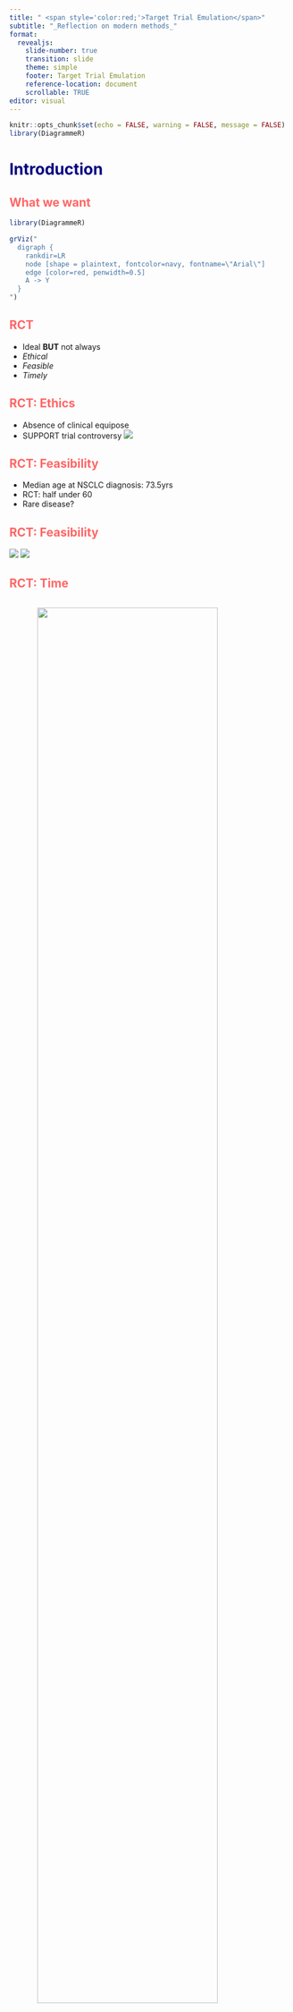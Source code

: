 ```yaml
---
title: " <span style='color:red;'>Target Trial Emulation</span>"
subtitle: "_Reflection on modern methods_" 
format: 
  revealjs:
    slide-number: true
    transition: slide
    theme: simple
    footer: Target Trial Emulation
    reference-location: document
    scrollable: TRUE
editor: visual
---
```


```r
knitr::opts_chunk$set(echo = FALSE, warning = FALSE, message = FALSE)
library(DiagrammeR)
```

# [Introduction]{style="color:navy;"}

## [What we want]{style="color:#FF6666;"}

```r
library(DiagrammeR)

grViz("
  digraph {
    rankdir=LR
    node [shape = plaintext, fontcolor=navy, fontname=\"Arial\"]
    edge [color=red, penwidth=0.5]
    A -> Y
  }
")
```


## [RCT]{style="color:#FF6666;"}

::: incremental
-   Ideal **BUT** not always
-   *Ethical*
-   *Feasible*
-   *Timely*
:::

## [RCT: Ethics]{style="color:#FF6666;"}

::: incremental
-   Absence of clinical equipose
-   SUPPORT trial controversy <img src="img/support.png"/>
:::

## [RCT: Feasibility]{style="color:#FF6666;"}

-   Median age at NSCLC diagnosis: 73.5yrs
-   RCT: half under 60
-   Rare disease?

## [RCT: Feasibility]{style="color:#FF6666;"}

::: {.layout-ncol="2"}
<img src="img/nsclc.png"/> <img src="img/median.png"/>
:::

## [RCT: Time]{style="color:#FF6666;"}

::: {.column width="100%"}
<img src="img/aa.png" style="display: block; margin: auto; width: 80%; margin-top: 10px;"/> <br> - *Later confirmed by randomized trial*
:::

## [Real World Data]{style="color:#FF6666;"}

-   Need for observational Studies...
-   ***BUT***

## [RWD: Confounding]{style="color:#FF6666;"}

<img src="img/conf.png"/>

## [RWD: Time zero problem]{style="color:#FF6666;"}

-   Eligibility is met(E)
-   Time to start follow up(T0)
-   Assignment (A)

## [RWD: Time zero problem]{style="color:#FF6666;"}

::: incremental
-   Example
-   E: Lung cancer Dx
-   T: Start of Follow-up
-   A: Surgery(Control) assignment
:::

## [RWD: Time zero problem]{style="color:#FF6666;"}

::: {.column width="100%"}
-   **RCT**

```r
library(ggplot2)
library(grid)

p <- ggplot() + 
  geom_segment(aes(x = 0, y = 0.5, xend = 2.5, yend = 0.5), size = 1, color = "black") +
  geom_rect(aes(xmin = 2.5, xmax = 3.5, ymin = 0.45, ymax = 0.55), color = "black", fill = 'gray', alpha = 0.5) +
  annotate("text", x = 3, y = 0.60, label = "Washout period w/o\nstudy drug use", size = 3, hjust = 0.5) +
  geom_point(aes(x = 3.5, y = 0.5), shape = 15, size = 3, color = "red") +
  annotate("text", x = 3.5, y = 0.65, label = "A", color = "red", size = 5) +
  annotate("text", x = 3.5, y = 0.70, label = "T", color = "blue", size = 5) +
  annotate("text", x = 3.5, y = 0.75, label = "E", color = "black", size = 5) +
  geom_segment(aes(x = 3.5, y = 0.5, xend = 4.8, yend = 0.8), size = 1, color = "red") +  
  geom_segment(aes(x = 3.5, y = 0.5, xend = 4.8, yend = 0.2), size = 1, color = "red") + 
  geom_segment(aes(x = 4.8, y = 0.8, xend = 11.8, yend = 0.8), size = 1, color = "red") +
  geom_segment(aes(x = 4.8, y = 0.2, xend = 11.8, yend = 0.2), size = 1, color = "red") +
  annotate("text", x = 4.9, y = 0.9, label = expression(A[1]), hjust = 0, size = 6, color = "black") +
  annotate("text", x = 4.9, y = 0.1, label = expression(A[2]), hjust = 0, size = 6, color = "black") +
  annotate("text", x = 0.9, y = 0.75, label = "Randomized trial", fontface = "bold", size = 5, color = 'purple') +
  theme_void()
p
```
:::

## [RWD: Time zero problem]{style="color:#FF6666;"}
::: {.columns}

::: {.column width="40%"}
-   **Prevalent user bias**
-   E: Cancer
-   T0:Follow up
-   A: Statin assign
:::

::: {.column width="60%"}
```r
library(ggplot2)
library(grid)

p <- ggplot() + 
  geom_segment(aes(x = 0, y = 0.5, xend = 2.5, yend = 0.5), size = 1, color = "black") +
  geom_rect(aes(xmin = 2.5, xmax = 3.5, ymin = 0.45, ymax = 0.55), color = "black", fill = 'gray', alpha = 0.5) +
  annotate("text", x = 3, y = 0.60, label = "Washout period w/o\nstudy drug use", size = 3, hjust = 0.5) +
  geom_point(aes(x = 3.5, y = 0.5), shape = 15, size = 3, color = "red") +
  annotate("text", x = 3.5, y = 0.65, label = "A", color = "red", size = 5) +
  annotate("text", x = 4.9, y = 0.85, label = "T0", color = "blue", size = 6) +
  annotate("text", x = 3.5, y = 0.70, label = "E", color = "black", size = 5) +
  geom_segment(aes(x = 3.5, y = 0.5, xend = 4.8, yend = 0.8), size = 1, color = "red") +  
  geom_segment(aes(x = 3.5, y = 0.5, xend = 4.8, yend = 0.2), size = 1, color = "red") + 
  geom_segment(aes(x = 4.8, y = 0.8, xend = 11.8, yend = 0.8), size = 1, color = "blue") +
  geom_segment(aes(x = 4.8, y = 0.2, xend = 11.8, yend = 0.2), size = 1, color = "blue") +
  annotate("text", x = 4.9, y = 0.9, label = expression(A[1]), hjust = 0, size = 6, color = "black") +
  annotate("text", x = 4.9, y = 0.1, label = expression(A[2]), hjust = 0, size = 6, color = "black") +
  annotate("text", x = 0.9, y = 0.75, label = "T0 after A", fontface = "bold", size = 5, color = 'purple') +
  theme_void()
p
```
:::
:::

## [RWD: Time zero problem]{style="color:#FF6666;"}

::: {.layout-ncol="2"}
- **HR 0.85 (0.82-0.87)**

![](img/nejmprev.png){width=45%} ![](img/nejmdesign.png){width=45%}
:::

## [RCT]{style="color:#FF6666;"}

::: {.layout-ncol="1"}
\-**HR 1.00(0.93-1.08)**

![](img/meta.png)
:::

## [RWD: Time zero problem]{style="color:#FF6666;"}
::: {.columns}

::: {.column width="40%"}
-   **Immortal time bias**
-   E: Menopause
-   T0: Start Follow-up
-   A: HRT assignment
:::
::: {.column width="60%"}
```r
library(ggplot2)
library(grid)

p <- ggplot() + 
  geom_segment(aes(x = 0, y = 0.5, xend = 4.5, yend = 0.5), size = 1, color = "black") +
  geom_rect(aes(xmin = 4.5, xmax = 5.5, ymin = 0.45, ymax = 0.55), color = "black", fill = 'gray', alpha = 0.5) +
  annotate("text", x = 5, y = 0.60, label = "Washout period w/o\nstudy drug use", size = 3, hjust = 0.5) +
  geom_point(aes(x = 3.5, y = 0.5), shape = 15, size = 3, color = "red") +
  annotate("text", x = 3.5, y = 0.65, label = "T0", color = "blue", size = 5) +
  annotate("text", x = 4.9, y = 0.85, label = "A", color = "red", size = 6) +
  annotate("text", x = 3.5, y = 0.70, label = "E", color = "black", size = 5) +
  geom_segment(aes(x = 3.5, y = 0.5, xend = 4.8, yend = 0.8), size = 1, color = "blue") +  
  geom_segment(aes(x = 3.5, y = 0.5, xend = 4.8, yend = 0.2), size = 1, color = "blue") + 
  geom_segment(aes(x = 4.8, y = 0.8, xend = 11.8, yend = 0.8), size = 1, color = "red") +
  geom_segment(aes(x = 4.8, y = 0.2, xend = 11.8, yend = 0.2), size = 1, color = "red") +
  annotate("text", x = 4.9, y = 0.9, label = expression(A[1]), hjust = 0, size = 6, color = "black") +
  annotate("text", x = 4.9, y = 0.1, label = expression(A[2]), hjust = 0, size = 6, color = "black") +
  annotate("text", x = 0.9, y = 0.75, label = "A after T0", fontface = "bold", size = 5, color = 'purple') +
  theme_void()
p
```
:::
:::

## [RWD: Time zero problem]{style="color:#FF6666;"}

::: {.layout-ncol="1"}
-   **RR 0.61 (0.52-0.71)** <img src="img/hrt.png"/>
-   *“Women were asked about use and duration of hormone therapy after menopause.(Updated biennially)”*
:::

## [RCT]{style="color:#FF6666;"}

::: {.layout-ncol="1"}
-   **HR 1.23 (0.99-1.53)** <img src="img/hrtnejm.png"/>
:::

# [Target Trial Emulation]{style="color:navy;"}

## [Back to Question]{style="color:#FF6666;"}

```r
library(DiagrammeR)
grViz("
  digraph {
    rankdir=LR
    node [shape = plaintext, fontcolor=navy, fontname=\"Arial\"]
    edge [color=red, penwidth=0.5]
    A -> Y
  }
")
```

## [How about?]{style="color:#FF6666;"}

<br> - Emulate RCT to avoid bias!

## [Key components of protocol]{style="color:#FF6666;"}
- Treatment strategies
- Eligibility criteria
- Outcomes of interest
- Start and End of F/U
- Casual contrast
- Data Analysis plan

## [Key components of protocol]{style="color:#FF6666;"}
- **Treatment strategies**
- Eligibility criteria
- Outcomes of interest
- Start and End of F/U
- Casual contrast
- Data Analysis plan

## [TTE: Treatment strategies]{style="color:#FF6666;"}

::: {.container .text-center}
<img src="img/ideal.png" style="width:55%; display:block; margin: 0 auto;"/>

-   **E:** eGFR < 30
-   **Group A:** eGFR 10-14
-   **Group B:** eGFR 5-7
-   _Before trial,<br> observational studies investigating this causal question showed a **strong survival advantage for late dialysis start**_
:::

## [TTE: Treatment strategies]{style="color:#FF6666;"}

::: incremental
-   Lets consider Observational trial
-   **Can we assign Individual to Unique strategies?**
-   Ex) Individual with *eGFR 16* at FU 1month
-   Strategy A or B?
:::

# [TTE: Clone Censor Weight method]{style="color:navy;"}

## [TTE: Clone Censor Weight method]{style="color:#FF6666;"}

::: incremental
-   Why not All?
-   Double allocation: prevents bias of random assignment
-   Just Clone and censor <img src="img/ccw.png" height="400px" width="auto"/>
:::

## [TTE: Clone Censor Weight method]{style="color:#FF6666;"}

```r
library(flextable)
data <- data.frame(
  Specific_Analysis = c("Randomized IDEAL trial", "Target trial emulation analysis", 
                        "Common but biased analysis 1", "Common but biased analysis 2"),
  Correct_Study_Design = c("Yes", "Yes", "No", "No"),
  Biases_Introduced = c("—", "—", "Selection bias (depletion of susceptibles), lead time bias", 
                        "Immortal time bias"),
  Confounding_Adjustment_Necessary = c("No", "Yes", "Yes", "Yes"),
  Hazard_Ratio_CI = c("1.04 (0.83 to 1.30)", "0.96 (0.94 to 0.99)", 
                      "1.58 (1.19 to 1.78)", "1.46 (1.19 to 1.78)")
)
colnames(data) <- gsub("_", " ", colnames(data))  
ft <- flextable(data) %>%
  set_header_labels(`Specific Analysis` = "Specific Analysis",
                    `Correct Study Design` = "Correct Study Design",
                    `Biases Introduced` = "Biases Introduced",
                    `Confounding Adjustment Necessary` = "Confounding Adjustment Necessary",
                    `Hazard Ratio CI` = "Hazard Ratio (95% CI)") %>%
  bold(i = ~ grepl("Selection bias", `Biases Introduced`) | grepl("Immortal time bias", `Biases Introduced`), 
       j = "Biases Introduced") %>%
  bold(i = ~ grepl("1.58", `Hazard Ratio CI`) | grepl("1.46", `Hazard Ratio CI`), 
       j = "Hazard Ratio CI") %>%
  autofit()
ft
```

## [TTE: Is there Immediate Assignment?]{style="color:#FF6666;"}

::: incremental
-   Do we recieve surgery at the moment diagnosed?
-   No
-   Grace period!
-   *Real world: investigators need to define grace period after time zero during which initiation is still considered to be immediate*
:::

## [TTE: Is there Immediate Assignment?]{style="color:#FF6666;"}

::: incremental
-   If 6 months: surgery at 1 month, 3month <br> -\> Can be on Tx group!
-   Redefinition of intervention(Ex. Control vs Surgery in 6M)
-   Death/FU loss before 6 month?
:::

## [TTE: Clone censor weight with grace period]{style="color:#FF6666;"}

<img src="img/lancethead.png"/>

## [TTE: Clone censor weight with grace period]{style="color:#FF6666;"}

<img src="img/ccw2.png"/>

## [TTE: Clone censor weight with grace period]{style="color:#FF6666;"}

<img src="img/ccw3.png"/>

## [TTE: Clone censor weight with grace period]{style="color:#FF6666;"}

<img src="img/ccw4.png"/>

## [TTE: Censor Induces Selection Bias!]{style="color:#FF6666;"}

<img src="img/wt.png"/>

## [TTE: Censor Induces Selection Bias!]{style="color:#FF6666;"}

<img src="img/censorgraph.png"/>

## [TTE: Censor Induces Selection Bias!]{style="color:#FF6666;"}

<img src="img/censorgraph2.png"/>

## [ITT: is it possible?]{style="color:#FF6666;"}
-   Closest Analog: Comparison of initiation strategy
-   If RCT?: All people not taking treatment at baseline <br> -\> _goes to same group_
-   If initiation occurs shorly after assignment to treatment <br> -\> _observation analogue roughly preserves key feature_

# [TTE: Multiple sequential trial]{style="color:navy;"}

## [TTE: Multiple sequential trial]{style="color:#FF6666;"}
::: incremental
-   What if individual meets eligibility criteria multiple times?
-   Randomly chose eligible time
-   Every eligible time: Multiple sequential trial
:::

## [TTE: Multiple sequential trial]{style="color:#FF6666;"}
<img src="img/multiple.png"/>



